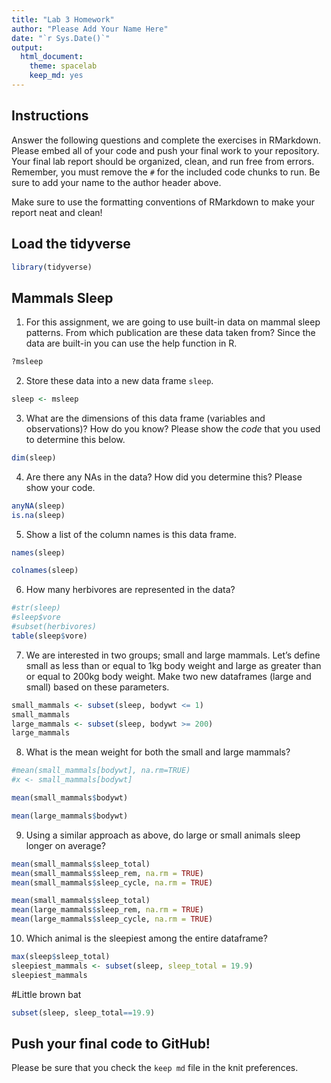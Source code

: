 ```yaml
---
title: "Lab 3 Homework"
author: "Please Add Your Name Here"
date: "`r Sys.Date()`"
output:
  html_document: 
    theme: spacelab
    keep_md: yes
---
```


## Instructions
Answer the following questions and complete the exercises in RMarkdown. Please embed all of your code and push your final work to your repository. Your final lab report should be organized, clean, and run free from errors. Remember, you must remove the `#` for the included code chunks to run. Be sure to add your name to the author header above.  

Make sure to use the formatting conventions of RMarkdown to make your report neat and clean!  

## Load the tidyverse
```r
library(tidyverse)
```

## Mammals Sleep
1. For this assignment, we are going to use built-in data on mammal sleep patterns. From which publication are these data taken from? Since the data are built-in you can use the help function in R.
```r
?msleep
```

2. Store these data into a new data frame `sleep`.
```r
sleep <- msleep
```

3. What are the dimensions of this data frame (variables and observations)? How do you know? Please show the *code* that you used to determine this below.  
```r
dim(sleep)
```

4. Are there any NAs in the data? How did you determine this? Please show your code.  
```r
anyNA(sleep)
is.na(sleep)
```

5. Show a list of the column names is this data frame.
```r
names(sleep)
```
```r
colnames(sleep)
```

6. How many herbivores are represented in the data?  
```r
#str(sleep)
#sleep$vore
#subset(herbivores)
table(sleep$vore)
```


7. We are interested in two groups; small and large mammals. Let's define small as less than or equal to 1kg body weight and large as greater than or equal to 200kg body weight. Make two new dataframes (large and small) based on these parameters.
```r
small_mammals <- subset(sleep, bodywt <= 1)
small_mammals
large_mammals <- subset(sleep, bodywt >= 200)
large_mammals
```

8. What is the mean weight for both the small and large mammals?
```r
#mean(small_mammals[bodywt], na.rm=TRUE)
#x <- small_mammals[bodywt]

mean(small_mammals$bodywt)
```
```r
mean(large_mammals$bodywt)
```


9. Using a similar approach as above, do large or small animals sleep longer on average?  
```r
mean(small_mammals$sleep_total)
mean(small_mammals$sleep_rem, na.rm = TRUE)
mean(small_mammals$sleep_cycle, na.rm = TRUE)
```

```r
mean(small_mammals$sleep_total)
mean(large_mammals$sleep_rem, na.rm = TRUE)
mean(large_mammals$sleep_cycle, na.rm = TRUE)
```

10. Which animal is the sleepiest among the entire dataframe?
```r
max(sleep$sleep_total)
sleepiest_mammals <- subset(sleep, sleep_total = 19.9)
sleepiest_mammals
```
#Little brown bat

```r
subset(sleep, sleep_total==19.9)
```

## Push your final code to GitHub!
Please be sure that you check the `keep md` file in the knit preferences.   